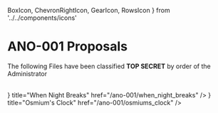   BoxIcon,
  ChevronRightIcon,
  GearIcon,
  RowsIcon
} from '../../components/icons'

# ANO-001 Proposals

<Callout type="error">The following Files have been classified <b>TOP SECRET</b> by order of the Administrator</Callout>

<br />

<Cards>
  <Card
    icon={<ChevronRightIcon />}
    title="When Night Breaks"
    href="/ano-001/when_night_breaks"
  />
  <Card
    icon={<RowsIcon />}
    title="Osmium's Clock"
    href="/ano-001/osmiums_clock"
  />
</Cards>
